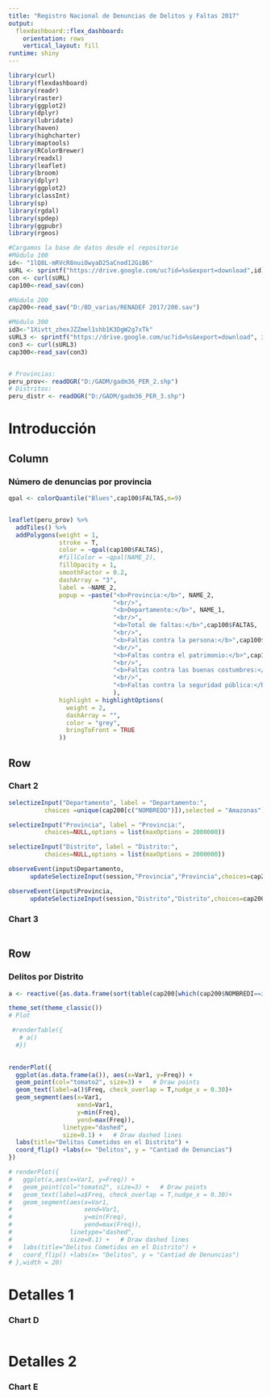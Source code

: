 ```yaml
---
title: "Registro Nacional de Denuncias de Delitos y Faltas 2017"
output: 
  flexdashboard::flex_dashboard:
    orientation: rows
    vertical_layout: fill
runtime: shiny
---
```

  
```r
library(curl)
library(flexdashboard)
library(readr)
library(raster)
library(ggplot2)
library(dplyr)
library(lubridate)
library(haven)
library(highcharter)
library(maptools)  
library(RColorBrewer) 
library(readxl)
library(leaflet)
library(broom)
library(dplyr)
library(ggplot2)
library(classInt) 
library(sp)
library(rgdal)
library(spdep) 
library(ggpubr)
library(rgeos)
```


```r
#Cargamos la base de datos desde el repositorio
#Módulo 100
id<- "1lQ8L-mRVcR8nuiOwyaD25aCnod12GiB6"
sURL <- sprintf("https://drive.google.com/uc?id=%s&export=download",id)
con <- curl(sURL)
cap100<-read_sav(con)

#Módulo 200
cap200<-read_sav("D:/BD_varias/RENADEF 2017/200.sav")

#Módulo 300
id3<-"1Xivtt_zhexJZZmel1shb1K3DgW2g7xTk"
sURL3 <- sprintf("https://drive.google.com/uc?id=%s&export=download", id3)
con3 <- curl(sURL3)
cap300<-read_sav(con3)


# Provincias:
peru_prov<- readOGR("D:/GADM/gadm36_PER_2.shp")
# Distritos:
peru_distr <- readOGR("D:/GADM/gadm36_PER_3.shp")

```

Introducción
===================================================================

  
Column {.sidebar data-width=400}
-----------------------------------------------------------------------
  
### Número de denuncias por provincia

```r

qpal <- colorQuantile("Blues",cap100$FALTAS,n=9)


leaflet(peru_prov) %>%
  addTiles() %>%
  addPolygons(weight = 1,
              stroke = T,
              color = ~qpal(cap100$FALTAS),
              #fillColor = ~qpal(NAME_2),
              fillOpacity = 1,
              smoothFactor = 0.2,
              dashArray = "3",
              label = ~NAME_2,
              popup = ~paste("<b>Provincia:</b>", NAME_2,
                             "<br/>",
                             "<b>Departamento:</b>", NAME_1,
                             "<br/>",
                             "<b>Total de faltas:</b>",cap100$FALTAS,
                             "<br/>",
                             "<b>Faltas contra la persona:</b>",cap100$FALTAS_A,
                             "<br/>",
                             "<b>Faltas contra el patrimonio:</b>",cap100$FALTAS_B,
                             "<br/>",
                             "<b>Faltas contra las buenas costumbres:</b>",cap100$FALTAS_C,
                             "<br/>",
                             "<b>Faltas contra la seguridad pública:</b>",cap100$FALTAS_D
                             ),
              highlight = highlightOptions(
                weight = 2,
                dashArray = "",
                color = "grey",
                bringToFront = TRUE
              ))


```

Row {data-height=550}
-------------------------------------
### Chart 2
```r
selectizeInput("Departamento", label = "Departamento:",
          choices =unique(cap200[c("NOMBREDD")]),selected = "Amazonas")

selectizeInput("Provincia", label = "Provincia:",
          choices=NULL,options = list(maxOptions = 2000000))

selectizeInput("Distrito", label = "Distrito:",
          choices=NULL,options = list(maxOptions = 2000000))

observeEvent(input$Departamento,
      updateSelectizeInput(session,"Provincia","Provincia",choices=cap200$NOMBREPP[cap200$NOMBREDD==input$Departamento], server = TRUE))

observeEvent(input$Provincia,
      updateSelectizeInput(session,"Distrito","Distrito",choices=cap200$NOMBREDI[cap200$NOMBREPP==input$Provincia & cap200$NOMBREDD==input$Departamento], server = TRUE))
```

### Chart 3
```r
```   


Row {data-height=650}
-----------------------------------------------------------------------
  
### Delitos por Distrito
  


```r
a <- reactive({as.data.frame(sort(table(cap200[which(cap200$NOMBREDI==input$Distrito),]$IH208_GENERICO),decreasing = T))})

theme_set(theme_classic())
# Plot

 #renderTable({
   # a()    
  #})

  
renderPlot({
  ggplot(as.data.frame(a()), aes(x=Var1, y=Freq)) +
  geom_point(col="tomato2", size=3) +   # Draw points
  geom_text(label=a()$Freq, check_overlap = T,nudge_x = 0.30)+
  geom_segment(aes(x=Var1,
                   xend=Var1,
                   y=min(Freq),
                   yend=max(Freq)),
               linetype="dashed",
               size=0.1) +   # Draw dashed lines
  labs(title="Delitos Cometidos en el Distrito") +
  coord_flip() +labs(x= "Delitos", y = "Cantiad de Denuncias")
})

# renderPlot({
#   ggplot(a,aes(x=Var1, y=Freq)) +
#   geom_point(col="tomato2", size=3) +   # Draw points
#   geom_text(label=a$Freq, check_overlap = T,nudge_x = 0.30)+
#   geom_segment(aes(x=Var1,
#                    xend=Var1,
#                    y=min(Freq),
#                    yend=max(Freq)),
#                linetype="dashed",
#                size=0.1) +   # Draw dashed lines
#   labs(title="Delitos Cometidos en el Distrito") +
#   coord_flip() +labs(x= "Delitos", y = "Cantiad de Denuncias")
# },width = 20)


```





Detalles 1 {data-navmenu="Info"}
===================================================================
  
### Chart D
  
```r

```


Detalles 2 {data-navmenu="Info"}
===================================================================
  
### Chart E
  
```r

```